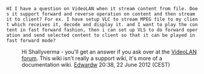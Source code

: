  HI I have a question on VideoLAN when it stream content from file. Does it support forward and reverse operation on content and then stream it to client? For ex. I have setup VLC to stream MPEG file to my client which receives it, decode and display it. and I want to play the content in fast forward fashion, then i can set up VLS to do forward operation and send selected content to client so that it can be played in fast forward mode?
:Hi Shallyverma - you'll get an answer if you ask over at the [http://forum.videolan.org/ VideoLAN forum]. This wiki isn't really a support wiki, it's more of a documentation wiki. [[User:Edwardw|Edwardw]] 20:38, 22 June 2012 (CEST)